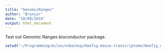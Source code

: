 ```yaml
---
title: "GenomicRanges"
author: "Brynjar"
date: "10/09/2014"
output: html_document
---
```

Test out Genomic Ranges bioconductor package.

```r
setwd("~/Programming/milou/nobackup/Hoefig-mouse-transcriptome/Hoefig_demultiplex/pipeline_snakemake/Analysis")



```
